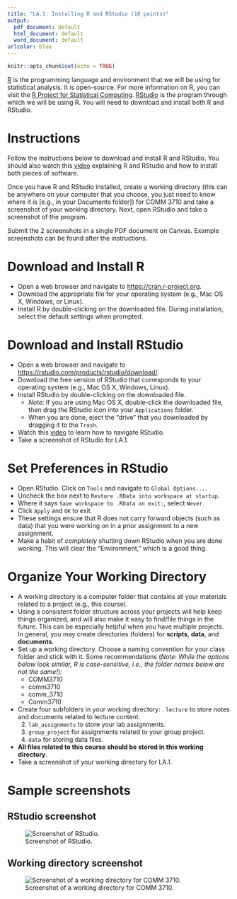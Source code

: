 ```yaml
---
title: "LA.1: Installing R and RStudio (10 points)"
output:
  pdf_document: default
  html_document: default
  word_document: default
urlcolor: blue
---
```


```r
knitr::opts_chunk$set(echo = TRUE)
```

[R](https://cran.r-project.org/) is the programming language and environment that we will be using for statistical analysis. It is open-source. For more information on R, you can visit the [R Project for Statistical Computing](https://www.r-project.org/). [RStudio](https://rstudio.com/) is the program through which we will be using R. You will need to download and install both R and RStudio.

# Instructions

Follow the instructions below to download and install R and RStudio. You should also watch this [video](https://youtu.be/ZvPFKfNHBNQ) explaining R and RStudio and how to install both pieces of software.

Once you have R and RStudio installed, create a working directory (this can be anywhere on your computer that you choose, you just need to know where it is [e.g., in your Documents folder]) for COMM 3710 and take a screenshot of your working directory. Next, open RStudio and take a screenshot of the program.

Submit the 2 screenshots in a single PDF document on Canvas. Example screenshots can be found after the instructions.

# Download and Install R

* Open a web browser and navigate to [https://cran.r-project.org](https://cran.r-project.org/).
* Download the appropriate file for your operating system (e.g., Mac OS X, Windows, or Linux).
* Install R by double-clicking on the downloaded file. During installation, select the default settings when prompted.

# Download and Install RStudio

* Open a web browser and navigate to [https://rstudio.com/products/rstudio/download/](https://rstudio.com/products/rstudio/download/).
* Download the free version of RStudio that corresponds to your operating system (e.g., Mac OS X, Windows, Linux).
* Install RStudio by double-clicking on the downloaded file.
   * *Note*: If you are using Mac OS X, double-click the downloaded file, then drag the RStudio icon into your `Applications` folder.
   * When you are done, eject the "drive" that you downloaded by dragging it to the `Trash`.
* Watch this [video](https://rstudio.com/products/rstudio/?wvideo=520zbd3tij) to learn how to navigate RStudio.
* Take a screenshot of RStudio for LA.1.

# Set Preferences in RStudio

* Open RStudio. Click on `Tools` and navigate to `Global Options...`.
* Uncheck the box next to `Restore .RData into workspace at startup`.
* Where it says `Save workspace to .RData on exit:`, select `Never`.
* Click `Apply` and `OK` to exit.
* These settings ensure that R does not carry forward objects (such as data) that you were working on in a prior assignment to a new assignment.
* Make a habit of *completely* shutting down RStudio when you are done working. This will clear the "Environment," which is a good thing.

# Organize Your Working Directory

* A working directory is a computer folder that contains all your materials related to a project (e.g., this course).
* Using a consistent folder structure across your projects will help keep things organized, and will also make it easy to find/file things in the future. This can be especially helpful when you have multiple projects. In general, you may create directories (folders) for **scripts**, **data**, and **documents**.
* Set up a working directory. Choose a naming convention for your class folder and stick with it. Some recommendations (*Note: While the options below look similar, R is case-sensitive, i.e., the folder names below are not the same!*):
   * COMM3710
   * comm3710
   * comm_3710
   * Comm3710
* Create four subfolders in your working directory: \newline
  1. `lecture` to store notes and documents related to lecture content.
  2. `lab_assignments` to store your lab assignments.
  3. `group_project` for assignments related to your group project.
  4. `data` for storing data files.
* **All files related to this course should be stored in this working directory**.
* Take a screenshot of your working directory for LA.1.

\newpage

# Sample screenshots<!-- ensure that image files are in the working dir before knitting -->

## RStudio screenshot
![Screenshot of RStudio.](LA.1_RStudio.png)

\newpage

## Working directory screenshot
![Screenshot of a working directory for COMM 3710.](LA.1_workingdir.png)

